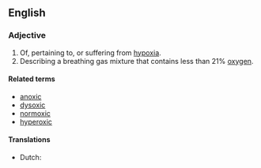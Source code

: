 ==English==

===Adjective===
{{en-adj}}

# Of, pertaining to, or suffering from [[hypoxia]].
# Describing a breathing gas mixture that contains less than 21% [[oxygen]].

====Related terms====
* [[anoxic]]
* [[dysoxic]]
* [[normoxic]]
* [[hyperoxic]]

====Translations====
{{trans-top|pertaining to hypoxia}}
* Dutch: {{t|nl|hypoxisch}}
{{trans-mid}}
{{trans-bottom}}